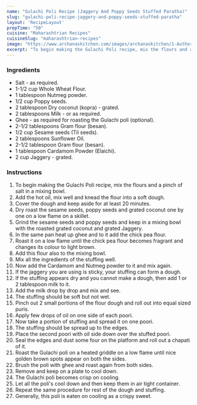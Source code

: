 ---
name: "Gulachi Poli Recipe (Jaggery And Poppy Seeds Stuffed Paratha)"
slug: "gulachi-poli-recipe-jaggery-and-poppy-seeds-stuffed-paratha"
layout: 'RecipeLayout'
prepTime: "50"
cuisine: "Maharashtrian Recipes"
cuisineSlug: "maharashtrian-recipes"
image: "https://www.archanaskitchen.com/images/archanaskitchen/1-Author/poonampagar-gmail.com/Gulachi_Poli__Maharashtrian_Cuisine.jpg"
excerpt: "To begin making the Gulachi Poli recipe, mix the flours and a pinch of salt in a mixing bowl"
---

### Ingredients

- Salt - as required.
- 1-1/2 cup Whole Wheat Flour.
- 1 tablespoon Nutmeg powder.
- 1/2 cup Poppy seeds.
- 2 tablespoon Dry coconut (kopra) - grated.
- 2 tablespoons Milk - or as required.
- Ghee - as required for roasting the Gulachi poli (optional).
- 2-1/2 tablespoons Gram flour (besan).
- 1/2 cup Sesame seeds (Til seeds).
- 2 tablespoons Sunflower Oil.
- 2-1/2 tablespoon Gram flour (besan).
- 1 tablespoon Cardamom Powder (Elaichi).
- 2 cup Jaggery - grated.

### Instructions

1. To begin making the Gulachi Poli recipe, mix the flours and a pinch of salt in a mixing bowl.
1. Add the hot oil, mix well and knead the flour into a soft dough.
1. Cover the dough and keep aside for at least 20 minutes.
1. Dry roast the sesame seeds, poppy seeds and grated coconut one by one on a low flame on a skillet.
1. Grind the sesame seeds and poppy seeds and keep in a mixing bowl with the roasted grated coconut and grated Jaggery.
1. In the same pan heat up ghee and to it add the chick pea flour.
1. Roast it on a low flame until the chick pea flour becomes fragrant and changes its colour to light brown.
1. Add this flour also to the mixing bowl.
1. Mix all the ingredients of the stuffing well.
1. Now add the Cardamom and Nutmeg powder to it and mix again.
1.  If the jaggery you are using is sticky, your stuffing can form a dough.
1. If the stuffing appears dry and you cannot make a dough, then add 1 or 2 tablespoon milk to it.
1. Add the milk drop by drop and mix and see.
1. The stuffing should be soft but not wet.
1. Pinch out 2 small portions of the flour dough and roll out into equal sized puris.
1. Apply few drops of oil on one side of each poori.
1. Now take a portion of stuffing and spread it on one poori.
1. The stuffing should be spread up to the edges.
1. Place the second poori with oil side down over the stuffed poori.
1. Seal the edges and dust some four on the platform and roll out a chapati of it.
1. Roast the Gulachi poli on a heated griddle on a low flame until nice golden brown spots appear on both the sides.
1. Brush the poli with ghee and roast again from both sides.
1. Remove and keep on a plate to cool down.
1. The Gulachi poli becomes crisp on cooling.
1. Let all the poli's cool down and then keep them in air tight container.
1. Repeat the same procedure for rest of the dough and stuffing.
1. Generally, this poli is eaten on cooling as a crispy sweet.
